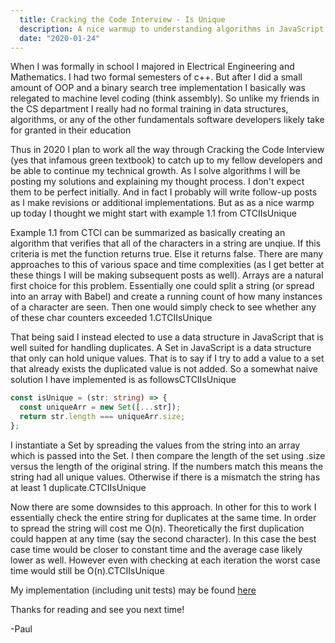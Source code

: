 ```yaml
---
  title: Cracking the Code Interview - Is Unique
  description: A nice warmup to understanding algorithms in JavaScript by solving Cracking the Code Interview's question 1.1 isUnique
  date: "2020-01-24"
---
```


When I was formally in school I majored in Electrical Engineering and Mathematics. I had two formal semesters of c++. But after I did a small amount of OOP and a binary search tree implementation I basically was relegated to machine level coding (think assembly). So unlike my friends in the CS department I really had no formal training in data structures, algorithms, or any of the other fundamentals software developers likely take for granted in their education

Thus in 2020 I plan to work all the way through Cracking the Code Interview (yes that infamous green textbook) to catch up to my fellow developers and be able to continue my technical growth. As I solve algorithms I will be posting my solutions and explaining my thought process. I don't expect them to be perfect initially. And in fact I probably will write follow-up posts as I make revisions or additional implementations. But as as a nice warmp up today I thought we might start with example 1.1 from CTCIIsUnique



Example 1.1 from CTCI can be summarized as basically creating an algorithm that verifies that all of the characters in a string are unqiue. If this criteria is met the function returns true. Else it returns false. There are many approaches to this of various space and time complexities (as I get better at these things I will be making subsequent posts as well). Arrays are a natural first choice for this problem. Essentially one could split a string (or spread into an array with Babel) and create a running count of how many instances of a character are seen. Then one would simply check to see whether any of these char counters exceeded 1.CTCIIsUnique

That being said I instead elected to use a data structure in JavaScript that is well suited for handling duplicates. A Set in JavaScript is a data structure that only can hold unique values. That is to say if I try to add a value to a set that already exists the duplicated value is not added. So a somewhat naive solution I have implemented is as followsCTCIIsUnique

```ts
const isUnique = (str: string) => {
  const uniqueArr = new Set([...str]);
  return str.length === uniqueArr.size;
};
```

I instantiate a Set by spreading the values from the string into an array which is passed into the Set. I then compare the length of the set using .size versus the length of the original string. If the numbers match this means the string had all unique values. Otherwise if there is a mismatch the string has at least 1 duplicate.CTCIIsUnique

Now there are some downsides to this approach. In other for this to work I essentially check the entire string for duplicates at the same time. In order to spread the string will cost me O(n). Theoretically the first duplication could happen at any time (say the second character). In this case the best case time would be closer to constant time and the average case likely lower as well. However even with checking at each iteration the worst case time would still be O(n).CTCIIsUnique

My implementation (including unit tests) may be found [here](https://github.com/PaulACoroneos/javascript-data-structures-and-algorithms/tree/master/algorithms/Cracking-The-Code-Interview/chapter-1/1-1)

Thanks for reading and see you next time!

-Paul
